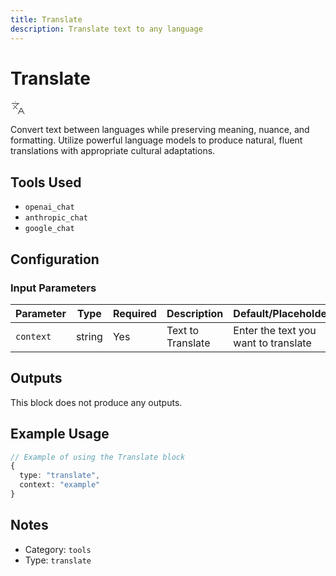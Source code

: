 ```yaml
---
title: Translate
description: Translate text to any language
---
```



# Translate

<BlockInfoCard 
  type="translate"
  color="#FF4B4B"
  category="tools"
/>

<div className="not-prose my-6 flex justify-center"><svg
    xmlns="http://www.w3.org/2000/svg"
    width="24"
    height="24"
    viewBox="0 0 24 24"
    fill="none"
    stroke="currentColor"
    strokeWidth="2"
    strokeLinecap="round"
    strokeLinejoin="round"
    {...props}
  >
    <path d="m5 8 6 6" />
    <path d="m4 14 6-6 2-3" />
    <path d="M2 5h12" />
    <path d="M7 2h1" />
    <path d="m22 22-5-10-5 10" />
    <path d="M14 18h6" />
  </svg></div>

Convert text between languages while preserving meaning, nuance, and formatting. Utilize powerful language models to produce natural, fluent translations with appropriate cultural adaptations.

## Tools Used

- `openai_chat`
- `anthropic_chat`
- `google_chat`

## Configuration

### Input Parameters

| Parameter | Type | Required | Description | Default/Placeholder |
| --------- | ---- | -------- | ----------- | ------------------ |
| `context` | string | Yes | Text to Translate | Enter the text you want to translate |



## Outputs

This block does not produce any outputs.

## Example Usage

```typescript
// Example of using the Translate block
{
  type: "translate",
  context: "example"
}
```

## Notes

- Category: `tools`
- Type: `translate`
